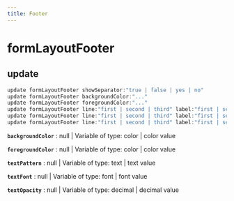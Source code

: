 ```yaml
---
title: Footer
---
```


# formLayoutFooter

## update

```js filename="Terminal" copy
update formLayoutFooter showSeparator:"true | false | yes | no"
update formLayoutFooter backgroundColor:"..."
update formLayoutFooter foregroundColor:"..."
update formLayoutFooter line:"first | second | third" label:"first | second | third" textPattern:"..."
update formLayoutFooter line:"first | second | third" label:"first | second | third" textFont:"..."
update formLayoutFooter line:"first | second | third" label:"first | second | third" textOpacity:"..."
```

**`backgroundColor`**
 : null | Variable of type: color | color value

**`foregroundColor`**
 : null | Variable of type: color | color value

**`textPattern`**
 : null | Variable of type: text | text value

**`textFont`**
 : null | Variable of type: font | font value

**`textOpacity`**
 : null | Variable of type: decimal | decimal value


